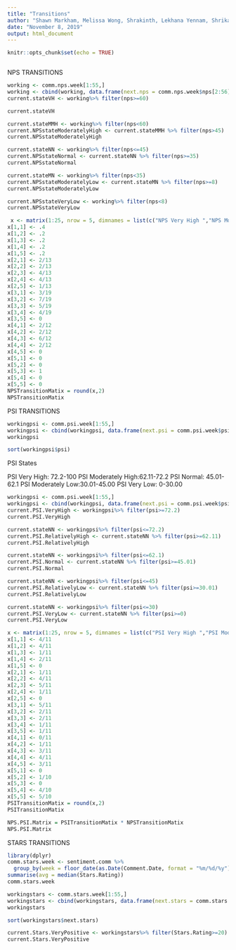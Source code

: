 ```yaml
---
title: "Transitions"
author: "Shawn Markham, Melissa Wong, Shrakinth, Lekhana Yennam, Shrikanth"
date: "November 8, 2019"
output: html_document
---
```


```r
knitr::opts_chunk$set(echo = TRUE)
```
```r
```

NPS TRANSITIONS

```r
working <- comm.nps.week[1:55,]
working <- cbind(working, data.frame(next.nps = comm.nps.week$nps[2:56]))
current.stateVH <- working%>% filter(nps>=60)

current.stateVH
```


```r
current.stateMMH <- working%>% filter(nps<60)
current.NPSstateModeratelyHigh <- current.stateMMH %>% filter(nps>45)
current.NPSstateModeratelyHigh 
```

```r
current.stateNN <- working%>% filter(nps<=45)
current.NPSstateNormal <- current.stateNN %>% filter(nps>=35)
current.NPSstateNormal
```

```r
current.stateMN <- working%>% filter(nps<35)
current.NPSstateModeratelyLow <- current.stateMN %>% filter(nps>=8)
current.NPSstateModeratelyLow
```


```r
current.NPSstateVeryLow <- working%>% filter(nps<8)
current.NPSstateVeryLow 
```



```r
 x <- matrix(1:25, nrow = 5, dimnames = list(c("NPS Very High ","NPS Moderately High","NPS Normal","NPS Moderately Low","NPS Very Low"), c("NPS Very High ","NPS Moderately High","NPS Normal","NPS Moderately Low","NPS Very Low")))
x[1,1] <- .4
x[1,2] <- .2
x[1,3] <- .2
x[1,4] <- .2
x[1,5] <- .2
x[2,1] <- 2/13
x[2,2] <- 2/13
x[2,3] <- 4/13
x[2,4] <- 4/13
x[2,5] <- 1/13
x[3,1] <- 3/19
x[3,2] <- 7/19
x[3,3] <- 5/19
x[3,4] <- 4/19
x[3,5] <- 0
x[4,1] <- 2/12
x[4,2] <- 2/12
x[4,3] <- 6/12
x[4,4] <- 2/12
x[4,5] <- 0
x[5,1] <- 0
x[5,2] <- 0
x[5,3] <- 1
x[5,4] <- 0
x[5,5] <- 0
NPSTransitionMatix = round(x,2)
NPSTransitionMatix

```



PSI TRANSITIONS



```r
workingpsi <- comm.psi.week[1:55,]
workingpsi <- cbind(workingpsi, data.frame(next.psi = comm.psi.week$psi[2:56]))
workingpsi
```

```r
sort(workingpsi$psi)
```

PSI States

PSI Very High: 72.2-100
PSI Moderately High:62.11-72.2
PSI Normal: 45.01-62.1
PSI Moderately Low:30.01-45.00
PSI Very Low: 0-30.00


```r
workingpsi <- comm.psi.week[1:55,]
workingpsi <- cbind(workingpsi, data.frame(next.psi = comm.psi.week$psi[2:56]))
current.PSI.VeryHigh <- workingpsi%>% filter(psi>=72.2)
current.PSI.VeryHigh
```

```r
current.stateNN <- workingpsi%>% filter(psi<=72.2)
current.PSI.RelativelyHigh <- current.stateNN %>% filter(psi>=62.11)
current.PSI.RelativelyHigh
```

```r
current.stateNN <- workingpsi%>% filter(psi<=62.1)
current.PSI.Normal <- current.stateNN %>% filter(psi>=45.01)
current.PSI.Normal
```

```r
current.stateNN <- workingpsi%>% filter(psi<=45)
current.PSI.RelativelyLow <- current.stateNN %>% filter(psi>=30.01)
current.PSI.RelativelyLow
```

```r
current.stateNN <- workingpsi%>% filter(psi<=30)
current.PSI.VeryLow <- current.stateNN %>% filter(psi>=0)
current.PSI.VeryLow
```
```r
x <- matrix(1:25, nrow = 5, dimnames = list(c("PSI Very High ","PSI Moderately High","PSI Normal","PSI Moderately Low","PSI Very Low"), c("PSI Very High ","PSI Moderately High","PSI Normal","PSI Moderately Low","PSI Very Low")))
x[1,1] <- 4/11
x[1,2] <- 4/11
x[1,3] <- 1/11
x[1,4] <- 2/11
x[1,5] <- 0
x[2,1] <- 1/11
x[2,2] <- 4/11
x[2,3] <- 5/11
x[2,4] <- 1/11
x[2,5] <- 0
x[3,1] <- 5/11
x[3,2] <- 2/11
x[3,3] <- 2/11
x[3,4] <- 1/11
x[3,5] <- 1/11
x[4,1] <- 0/11
x[4,2] <- 1/11
x[4,3] <- 3/11
x[4,4] <- 4/11
x[4,5] <- 3/11
x[5,1] <- 0
x[5,2] <- 1/10
x[5,3] <- 0
x[5,4] <- 4/10
x[5,5] <- 5/10
PSITransitionMatix = round(x,2)
PSITransitionMatix
```


```r
NPS.PSI.Matrix = PSITransitionMatix * NPSTransitionMatix
NPS.PSI.Matrix

```



STARS TRANSITIONS

```r
library(dplyr)
comm.stars.week <- sentiment.comm %>%
  group_by(week = floor_date(as.Date(Comment.Date, format = "%m/%d/%y"), unit = "week")) %>%
summarise(avg = median(Stars.Rating))
comm.stars.week
```


```r
workingstars <- comm.stars.week[1:55,]
workingstars <- cbind(workingstars, data.frame(next.stars = comm.stars.week$avg[2:56]))
workingstars
```
```r
sort(workingstars$next.stars)
```






```r
current.Stars.VeryPositive <- workingstars%>% filter(Stars.Rating>=20)
current.Stars.VeryPositive
```

